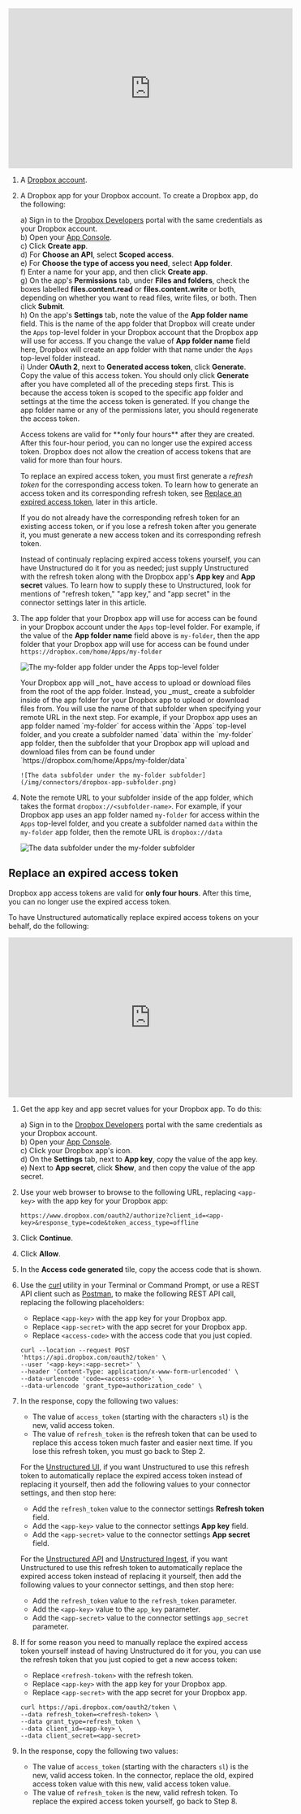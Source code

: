 <iframe
width="560"
height="315"
src="https://www.youtube.com/embed/Vku5uYa-2N4"
title="YouTube video player"
frameborder="0"
allow="accelerometer; autoplay; clipboard-write; encrypted-media; gyroscope; picture-in-picture"
allowfullscreen
></iframe>

1. A [Dropbox account](https://www.dropbox.com/try/teams).
2. A Dropbox app for your Dropbox account. To create a Dropbox app, do the following:

   a) Sign in to the [Dropbox Developers](https://www.dropbox.com/developers) portal with the same credentials as your Dropbox account.<br/>
   b) Open your [App Console](https://www.dropbox.com/developers/apps).<br/>
   c) Click **Create app**.<br/>
   d) For **Choose an API**, select **Scoped access**.<br/>
   e) For **Choose the type of access you need**, select **App folder**.<br/>
   f) Enter a name for your app, and then click **Create app**.<br/>
   g) On the app's **Permissions** tab, under **Files and folders**, check the boxes labelled **files.content.read** or **files.content.write** or both, 
      depending on whether you want to read files, write files, or both. Then click **Submit**.<br/>
   h) On the app's **Settings** tab, note the value of the **App folder name** field. This is the name of the app folder that Dropbox will create under the `Apps` top-level folder in your Dropbox 
      account that the Dropbox app will use for access. If you change the value of **App folder name** field here, Dropbox will create an app folder with that name under the `Apps` top-level folder instead.<br/>
   i) Under **OAuth 2**, next to **Generated access token**, click **Generate**. Copy the value of this access token. You should only click **Generate** after you have completed all of the preceding steps first. 
      This is because the access token is scoped to the specific app folder and settings at the time the access token is generated. If you change the app folder name or any of the permissions later, 
      you should regenerate the access token.<br/>

   <Warning>
      Access tokens are valid for **only four hours** after they are created. After this four-hour period, you can no longer use the expired access token. 
      Dropbox does not allow the creation of access tokens that are valid for more than four hours.

      To replace an expired access token, you must first generate a _refresh token_ for the corresponding access token. To learn how to generate an access token and its corresponding refresh token, 
      see [Replace an expired access token](#replace-an-expired-access-token), later in this article.

      If you do not already have the corresponding refresh token for an existing access token, or if you lose a refresh token after you generate it, 
      you must generate a new access token and its corresponding refresh token.

      Instead of continualy replacing expired access tokens yourself, you can have Unstructured do it for you as needed; just supply Unstructured 
      with the refresh token along with the Dropbox app's **App key** and **App secret** values. 
      To learn how to supply these to Unstructured, look for mentions of "refresh token," "app key," and "app secret" in the connector settings later in this article.
   </Warning>

3. The app folder that your Dropbox app will use for access can be found in your Dropbox account under the `Apps` top-level folder. For example, if the value of the **App folder name** 
   field above is `my-folder`, then the app folder that your Dropbox app will use for access can be found under `https://dropbox.com/home/Apps/my-folder`

   ![The my-folder app folder under the Apps top-level folder](/img/connectors/dropbox-app-folder.png)

   <Warning>
       Your Dropbox app will _not_ have access to upload or download files from the root of the app folder. Instead, you _must_ create a subfolder inside of the app folder for your Dropbox 
       app to upload or download files from. You will use the name of that subfolder when specifying your remote URL in the next step. For example, if your Dropbox app uses an app folder named `my-folder` 
       for access within the `Apps` top-level folder, and you create a subfolder named `data` within the `my-folder` app folder, then the subfolder that your Dropbox app will upload and download files from 
       can be found under `https://dropbox.com/home/Apps/my-folder/data`

       ![The data subfolder under the my-folder subfolder](/img/connectors/dropbox-app-subfolder.png)
   </Warning>
   
4. Note the remote URL to your subfolder inside of the app folder, which takes the format `dropbox://<subfolder-name>`. For example, 
   if your Dropbox app uses an app folder named `my-folder` for access within the `Apps` top-level folder, and you create a subfolder named `data` within the `my-folder` app folder, then 
   the remote URL is `dropbox://data`

   ![The data subfolder under the my-folder subfolder](/img/connectors/dropbox-app-subfolder.png)

## Replace an expired access token

Dropbox app access tokens are valid for **only four hours**. After this time, you can no longer use the expired access token.

To have Unstructured automatically replace expired access tokens on your behalf, do the following:

<iframe
width="560"
height="315"
src="https://www.youtube.com/embed/PZyRgpPNEUs"
title="YouTube video player"
frameborder="0"
allow="accelerometer; autoplay; clipboard-write; encrypted-media; gyroscope; picture-in-picture"
allowfullscreen
></iframe>

1. Get the app key and app secret values for your Dropbox app. To do this:

   a) Sign in to the [Dropbox Developers](https://www.dropbox.com/developers) portal with the same credentials as your Dropbox account.<br/>
   b) Open your [App Console](https://www.dropbox.com/developers/apps).<br/>
   c) Click your Dropbox app's icon.<br/>
   d) On the **Settings** tab, next to **App key**, copy the value of the app key.<br/>
   e) Next to **App secret**, click **Show**, and then copy the value of the app secret.

2. Use your web browser to browse to the following URL, replacing `<app-key>` with the app key for your Dropbox app: 

   ```text
   https://www.dropbox.com/oauth2/authorize?client_id=<app-key>&response_type=code&token_access_type=offline
   ```

3. Click **Continue**.
4. Click **Allow**.
5. In the **Access code generated** tile, copy the access code that is shown.
6. Use the [curl](https://curl.se/) utility in your Terminal or Command Prompt, or use a REST API client such as 
   [Postman](https://www.postman.com/product/api-client/), to make the following REST API call, replacing the following placeholders:

   - Replace `<app-key>` with the app key for your Dropbox app.
   - Replace `<app-secret>` with the app secret for your Dropbox app.
   - Replace `<access-code>` with the access code that you just copied.

   ```text
   curl --location --request POST 'https://api.dropbox.com/oauth2/token' \
   --user '<app-key>:<app-secret>' \
   --header 'Content-Type: application/x-www-form-urlencoded' \
   --data-urlencode 'code=<access-code>' \
   --data-urlencode 'grant_type=authorization_code' \
   ```

7. In the response, copy the following two values:

   - The value of `access_token` (starting with the characters `sl`) is the new, valid access token.
   - The value of `refresh_token` is the refresh token that can be used to replace this access token much faster and easier next time. 
     If you lose this refresh token, you must go back to Step 2.

   For the [Unstructured UI](/ui/overview), if you want Unstructured to use this refresh token to automatically replace the expired access token instead of replacing it yourself, then 
   add the following values to your connector settings, and then stop here:
   
   - Add the `refresh_token` value to the connector settings **Refresh token** field.
   - Add the `<app-key>` value to the connector settings **App key** field.
   - Add the `<app-secret>` value to the connector settings **App secret** field.

   For the [Unstructured API](/api-reference/overview) and [Unstructured Ingest](/open-source/ingestion/overview), if you want Unstructured to use this refresh token to automatically replace the expired access token instead of replacing it yourself, then 
   add the following values to your connector settings, and then stop here:

   - Add the `refresh_token` value to the `refresh_token` parameter.
   - Add the `<app-key>` value to the `app_key` parameter.
   - Add the `<app-secret>` value to the connector settings `app_secret` parameter.

8. If for some reason you need to manually replace the expired access token yourself instead of having Unstructured do it for you, you can use the refresh token that you just copied to get a new access token:

   - Replace `<refresh-token>` with the refresh token.
   - Replace `<app-key>` with the app key for your Dropbox app.
   - Replace `<app-secret>` with the app secret for your Dropbox app.

   ```text
   curl https://api.dropbox.com/oauth2/token \
   --data refresh_token=<refresh-token> \
   --data grant_type=refresh_token \
   --data client_id=<app-key> \
   --data client_secret=<app-secret>
   ```

9. In the response, copy the following two values:

   - The value of `access_token` (starting with the characters `sl`) is the new, valid access token. In the connector, replace the old, 
     expired access token value with this new, valid access token value.
   - The value of `refresh_token` is the new, valid refresh token. To replace the expired access token yourself, go back to Step 8.

   